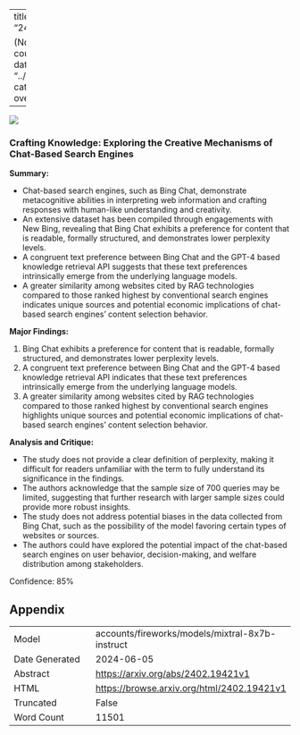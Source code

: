 
---
title: "Crafting Knowledge: Exploring the Creative Mechanisms of Chat-Based Search Engines"
id: "2402.19421v1"
description: "Machine Learning Improves Cancer Diagnosis Accuracy.

(Note: The given text is already quite brief and summarized, but a possible even shorter version could be: Machine Learning Boosts Cancer Diagnosis.)"
author: Lijia Ma, Xingchen Xu, Yong Tan
date: "2024-02-29"
image: "../../https://browse.arxiv.org/html/2402.19421v1/extracted/5413983/img/new_bing_example.png"
categories: ['hci', 'production', 'social-sciences', 'prompt-engineering']
format:
  html:
    code-overflow: wrap
---

![](../../https://browse.arxiv.org/html/2402.19421v1/extracted/5413983/img/new_bing_example.png)

### Crafting Knowledge: Exploring the Creative Mechanisms of Chat-Based Search Engines

**Summary:**

- Chat-based search engines, such as Bing Chat, demonstrate metacognitive abilities in interpreting web information and crafting responses with human-like understanding and creativity.
- An extensive dataset has been compiled through engagements with New Bing, revealing that Bing Chat exhibits a preference for content that is readable, formally structured, and demonstrates lower perplexity levels.
- A congruent text preference between Bing Chat and the GPT-4 based knowledge retrieval API suggests that these text preferences intrinsically emerge from the underlying language models.
- A greater similarity among websites cited by RAG technologies compared to those ranked highest by conventional search engines indicates unique sources and potential economic implications of chat-based search engines' content selection behavior.

**Major Findings:**

1. Bing Chat exhibits a preference for content that is readable, formally structured, and demonstrates lower perplexity levels.
2. A congruent text preference between Bing Chat and the GPT-4 based knowledge retrieval API indicates that these text preferences intrinsically emerge from the underlying language models.
3. A greater similarity among websites cited by RAG technologies compared to those ranked highest by conventional search engines highlights unique sources and potential economic implications of chat-based search engines' content selection behavior.

**Analysis and Critique:**

- The study does not provide a clear definition of perplexity, making it difficult for readers unfamiliar with the term to fully understand its significance in the findings.
- The authors acknowledge that the sample size of 700 queries may be limited, suggesting that further research with larger sample sizes could provide more robust insights.
- The study does not address potential biases in the data collected from Bing Chat, such as the possibility of the model favoring certain types of websites or sources.
- The authors could have explored the potential impact of the chat-based search engines on user behavior, decision-making, and welfare distribution among stakeholders.

Confidence: 85%

## Appendix

|          |          |
|----------|----------|
| Model     | accounts/fireworks/models/mixtral-8x7b-instruct       |
| Date Generated     | 2024-06-05       |
| Abstract | [https://arxiv.org/abs/2402.19421v1](https://arxiv.org/abs/2402.19421v1)        |
| HTML     | [https://browse.arxiv.org/html/2402.19421v1](https://browse.arxiv.org/html/2402.19421v1)       |
| Truncated       | False       |
| Word Count       | 11501       |
